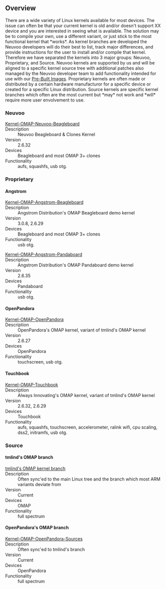== Overview ==
There are a wide variety of Linux kernels available for most devices.  The issue can often be that your current kernel is old and/or doesn't support XX device and you are interested in seeing what is available.  The solution may be to compile your own, use a different variant, or just stick to the most functional kernel that *works*.  As kernel branches are developed the Neuvoo developers will do their best to list, track major differences, and provide instructions for the user to install and/or compile that kernel.  Therefore we have separated the kernels into 3 major groups: Neuvoo, Proprietary, and Source.  Neuvoo kernels are supported by us and will be aligned to a specific kernel source tree with additional patches also managed by the Neuvoo developer team to add functionality intended for use with our [[Pre-Built Images]].  Proprietary kernels are often made or distributed by a certain hardware manufacturor for a specific device or created for a specific Linux distribution.  Source kernels are specific kernel branches which often are the most current but *may* not work and *will* require more user envolvement to use.

=== Neuvoo ===
; [[Kernel-OMAP-Neuvoo-Beagleboard]]
; Description
: Neuvoo Beagleboard & Clones Kernel
; Version
: 2.6.32
; Devices
: Beagleboard and most OMAP 3+ clones
; Functionality
: aufs, squashfs, usb otg.

=== Proprietary ===

==== Angstrom ====
; [[Kernel-OMAP-Angstrom-Beagleboard]]
; Description
: Angstrom Distribution's OMAP Beagleboard demo kernel
; Version
: 3.0.8, 2.6.29
; Devices
: Beagleboard and most OMAP 3+ clones
; Functionality
: usb otg.

; [[Kernel-OMAP-Angstrom-Pandaboard]]
; Description
: Angstrom Distribution's OMAP Pandaboard demo kernel
; Version
: 2.6.35
; Devices
: Pandaboard
; Functionality
: usb otg.

==== OpenPandora ====
; [[Kernel-OMAP-OpenPandora]]
; Description
: OpenPandora's OMAP kernel, variant of tmlind's OMAP kernel
; Version
: 2.6.27
; Devices
: OpenPandora
; Functionality
: touchscreen, usb otg.

==== Touchbook ====
; [[Kernel-OMAP-Touchbook]]
; Description
: Always Innovating's OMAP kernel, variant of tmlind's OMAP kernel
; Version
: 2.6.32, 2.6.29
; Devices
: Touchbook
; Functionality
: aufs, squashfs, touchscreen, accelerometer, ralink wifi, cpu scaling, dss2, initramfs, usb otg.

=== Source ===
==== tmlind's OMAP branch ====
; [[Kernel-OMAP-tmlind|tmlind's OMAP kernel branch]]
; Description
: Often sync'ed to the main Linux tree and the branch which most ARM variants deviate from
; Version
: Current
; Devices
: OMAP
; Functionality
: full spectrum

==== OpenPandora's OMAP branch ====
; [[Kernel-OMAP-OpenPandora-Sources]]
; Description
: Often sync'ed to tmlind's branch
; Version
: Current
; Devices
: OpenPandora
; Functionality
: full spectrum
